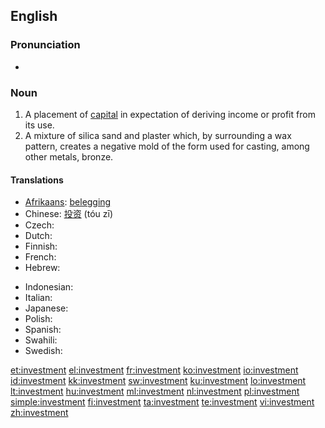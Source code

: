 ==English==
{{wikipedia}}

===Pronunciation===
* {{audio|en-us-investment.ogg|Audio (US)}}

===Noun===
{{en-noun}}

# A placement of [[capital]] in expectation of deriving income or profit from its use.
# A mixture of silica sand and plaster which, by surrounding a wax pattern, creates a negative mold of the form used for casting, among other metals, bronze.

====Translations====
{{trans-top|a placement of capital in expectation of deriving income or profit from its use}}
* [[Afrikaans]]: [[belegging]]
* Chinese: [[投资]] (tóu zī)
* Czech: {{t-|cs|investice|f}}
* Dutch: {{t|nl|investering}}
* Finnish: {{t-|fi|sijoitus}}
* French: {{t+|fr|investissement}}
* Hebrew: {{t+|he|השקעה|f|tr=hashkaa|sc=Hebr}}
{{trans-mid}}
* Indonesian: {{t|id|investasi|xs=Indonesian}}
* Italian: {{t|it|investimento|m}}
* Japanese: {{t-|ja|投資|tr=tōshi|sc=Jpan}}
* Polish: {{t+|pl|inwestycja|f}}
* Spanish: {{t-|es|inversión|f}}
* Swahili: {{t+|sw|uwekezaji|xs=Swahili}}
* Swedish: {{t|sv|investering}}
{{trans-bottom}}

[[et:investment]]
[[el:investment]]
[[fr:investment]]
[[ko:investment]]
[[io:investment]]
[[id:investment]]
[[kk:investment]]
[[sw:investment]]
[[ku:investment]]
[[lo:investment]]
[[lt:investment]]
[[hu:investment]]
[[ml:investment]]
[[nl:investment]]
[[pl:investment]]
[[simple:investment]]
[[fi:investment]]
[[ta:investment]]
[[te:investment]]
[[vi:investment]]
[[zh:investment]]